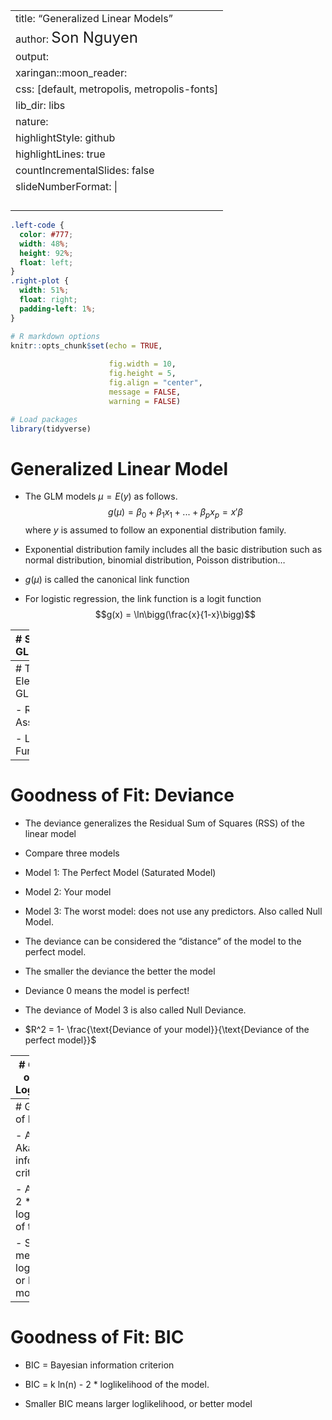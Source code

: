 
---
title: "Generalized Linear Models"
author: <font size="5"> Son Nguyen </font>
output:
  xaringan::moon_reader:
    css: [default, metropolis, metropolis-fonts]
    lib_dir: libs
    nature:
      highlightStyle: github
      highlightLines: true
      countIncrementalSlides: false
      slideNumberFormat: |
        <div class="progress-bar-container">
          <div class="progress-bar" style="width: calc(%current% / %total% * 100%);">
          </div>
        </div>`
---

<style>

.remark-slide-content {
  background-color: #FFFFFF;
  border-top: 80px solid #F9C389;
  font-size: 17px;
  font-weight: 300;
  line-height: 1.5;
  padding: 1em 2em 1em 2em
}

.inverse {
  background-color: #696767;
  border-top: 80px solid #696767;
  text-shadow: none;
  background-image: url(https://github.com/goodekat/presentations/blob/master/2019-isugg-gganimate-spooky/figures/spider.png?raw=true);
	background-position: 50% 75%;
  background-size: 150px;
}

.your-turn{
  background-color: #8C7E95;
  border-top: 80px solid #F9C389;
  text-shadow: none;
  background-image: url(https://github.com/goodekat/presentations/blob/master/2019-isugg-gganimate-spooky/figures/spider.png?raw=true);
	background-position: 95% 90%;
  background-size: 75px;
}

.title-slide {
  background-color: #F9C389;
  border-top: 80px solid #F9C389;
  background-image: none;
}

.title-slide > h1  {
  color: #111111;
  font-size: 40px;
  text-shadow: none;
  font-weight: 400;
  text-align: left;
  margin-left: 15px;
  padding-top: 80px;
}
.title-slide > h2  {
  margin-top: -25px;
  padding-bottom: -20px;
  color: #111111;
  text-shadow: none;
  font-weight: 300;
  font-size: 35px;
  text-align: left;
  margin-left: 15px;
}
.title-slide > h3  {
  color: #111111;
  text-shadow: none;
  font-weight: 300;
  font-size: 25px;
  text-align: left;
  margin-left: 15px;
  margin-bottom: -30px;
}

</style>

```css
.left-code {
  color: #777;
  width: 48%;
  height: 92%;
  float: left;
}
.right-plot {
  width: 51%;
  float: right;
  padding-left: 1%;
}
```

```r

# R markdown options
knitr::opts_chunk$set(echo = TRUE, 
                      
                      fig.width = 10,
                      fig.height = 5,
                      fig.align = "center", 
                      message = FALSE,
                      warning = FALSE)

# Load packages
library(tidyverse)
```


# Generalized Linear Model

-   The GLM models $\mu = E(y)$ as follows. $$
    g(\mu) = \beta_0 + \beta_1x_1+...+\beta_px_p = x'\beta 
    $$ where $y$ is assumed to follow an exponential distribution family.

-   Exponential distribution family includes all the basic distribution such as normal distribution, binomial distribution, Poisson distribution...

-   $g(\mu)$ is called the canonical link function

-   For logistic regression, the link function is a logit function $$g(x) = \ln\bigg(\frac{x}{1-x}\bigg)$$

---
# Some GLMs

$$
    g(\mu) = \beta_0 + \beta_1x_1+...+\beta_px_p = x'\beta 
    $$

![](18.png)

---
# Two Elements of GLM

- Response Assumptions

- Link Function

---
# Goodness of Fit: Deviance

- The deviance generalizes the Residual Sum of Squares (RSS) of the linear model

-  Compare three models

- Model 1: The Perfect Model (Saturated Model)

- Model 2: Your model

- Model 3: The worst model: does not use any predictors. Also called Null Model. 

- The deviance can be considered the "distance" of the model to the perfect model. 

- The smaller the deviance the better the model

- Deviance 0 means the model is perfect!

- The deviance of Model 3 is also called Null Deviance. 

- $R^2 = 1- \frac{\text{Deviance of your model}}{\text{Deviance of the perfect model}}$

---
# Goodness of Fit: The Loglikelihood

- The loglikelihood of a model measures how likely the data is governed by the model. 

- The higher the loglikelihood value, the better the model. 

- Adding varibles to the models will increase the loglikelihood of the model. 

---
# Goodness of Fit: AIC

- AIC = Akaike information criterion

- AIC = 2k - 2 * loglikelihood of the model. 

- Smaller AIC means larger loglikelihood, or better model

---
# Goodness of Fit: BIC

- BIC = Bayesian information criterion


- BIC = k ln(n) - 2 * loglikelihood of the model. 

- Smaller BIC means larger loglikelihood, or better model



